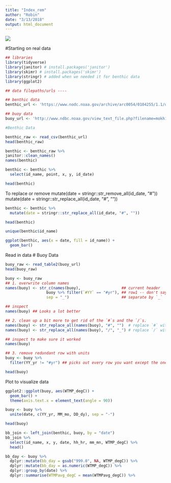 ```yaml
---
title: "Index_rem"
author: "Robin"
date: "3/13/2018"
output: html_document
---
```



![](https://github.com/rmartin-ciw/coral-repo/raw/master/example_plot.png)

#Starting on real data

```r
## libraries
library(tidyverse)
library(janitor) # install.packages('janitor')
library(skimr) # install.packages('skimr')
library(stringr) # added when we needed it for benthic data
library(ggplot2)

## data filepaths/urls ----

## benthic data
benthic_url <- 'https://www.nodc.noaa.gov/archive/arc0054/0104255/1.1/data/0-data/cd08/100308OaAla03m.CSV'

## buoy data
buoy_url <- 'http://www.ndbc.noaa.gov/view_text_file.php?filename=mokh1h2010.txt.gz&dir=data/historical/stdmet/'

#Benthic Data

benthic_raw <- read_csv(benthic_url)
head(benthic_raw)
```

```r
benthic <- benthic_raw %>%
janitor::clean_names()
names(benthic)
```

```r
benthic <- benthic %>%
  select(id_name, point, x, y, id_date)

head(benthic)
```

To replace or remove
mutate(date = stringr::str_remove_all(id_date, "#"))
mutate(date = stringr::str_replace_all(id_date, "#", ""))
```r
benthic <- benthic %>%
  mutate(date = stringr::str_replace_all(id_date, "#", ""))

head(benthic)
```

```r
unique(benthic$id_name)

```

```r
ggplot(benthic, aes(x = date, fill = id_name)) +
  geom_bar()

```

Read in data
# Buoy Data
```r
buoy_raw <- read_table2(buoy_url)
head(buoy_raw)
```

```r
buoy <- buoy_raw
## 1. overwrite column names
names(buoy) <- str_c(names(buoy),                  ## current header
                  buoy %>% filter(`#YY` == "#yr"), ## row1 -- don't say buoy[1,] 
                  sep = "_")                       ## separate by `_`

## inspect
names(buoy) ## Looks a lot better
```

```r
## 2. clean up a bit more to get rid of the `#`s and the `/`s. 
names(buoy) <- str_replace_all(names(buoy), "#", "")  # replace `#` with nothing 
names(buoy) <- str_replace_all(names(buoy), "/", "_") # replace `/` with `_`

## inspect to make sure it worked
names(buoy)
```

```r
## 3. remove redundant row with units
buoy <- buoy %>%
  filter(YY_yr != "#yr") ## picks out every row you want except the one you don't want

head(buoy)
```

Plot to visualize data
```r
ggplot2::ggplot(buoy, aes(WTMP_degC)) +
  geom_bar() +
  theme(axis.text.x = element_text(angle = 90))
```

```r
buoy <- buoy %>%
  unite(date, c(YY_yr, MM_mo, DD_dy), sep = "-")

head(buoy)
```

```r
bb_join <- left_join(benthic, buoy, by = "date")
bb_join %>%
  select(id_name, x, y, date, hh_hr, mm_mn, WTMP_degC) %>%
  head()

```

```r
bb_day <- buoy %>%
  dplyr::mutate(bb_day = gsub("999.0", NA, WTMP_degC)) %>%
  dplyr::mutate(bb_day = as.numeric(WTMP_degC)) %>%
  dplyr::group_by(date) %>%
  dplyr::summarise(WTMPavg_degC = mean(WTMPavg_degC)) %>%
  
```